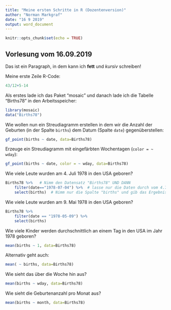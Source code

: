 ```yaml
---
title: "Meine ersten Schritte in R (Dozentenversion)"
author: "Norman Markgraf"
date: "16 9 2019"
output: word_document
---
```


```r
knitr::opts_chunk$set(echo = TRUE)
```

## Vorlesung vom 16.09.2019

Das ist ein Paragraph, in dem kann ich **fett** und *kursiv* schreiben!

Meine erste Zeile R-Code:

```r
43/12+5-14
```


Als erstes lade ich das Paket "mosaic" und danach lade ich die Tabelle "Births78" in den Arbeitsspeicher:

```r
library(mosaic)
data("Births78")
```

Wie wollen nun ein Streudiagramm erstellen in dem wir die Anzahl der Geburten (in der Spalte `births`) dem Datum (Spalte `date`) gegenüberstellen:

```r
gf_point(births ~ date, data=Births78)
```

Erzeuge ein Streudiagramm mit eingefärbten Wochentagen (`color = ~ wday`):
```r
gf_point(births ~ date, color = ~ wday, data=Births78)
```


Wie viele Leute wurden am 4. Juli 1978 in den USA geboren?

```r
Births78 %>%   # Nimm den Datensatz "Births78" UND DANN
    filter(date=="1978-07-04") %>%  # lasse nur die Daten durch vom 4.7.78 UND DANN
    select(births)  # Nimm nur die Spalte "births" und gib das Ergebnis aus.
```


Wie viele Leute wurden am 9. Mai 1978 in den USA geboren?

```r
Births78 %>%
    filter(date == "1978-05-09") %>%
    select(births)
```


Wie viele Kinder werden durchschnittlich an einem Tag in den USA im Jahr 1978 geboren?

```r
mean(births ~ 1, data=Births78)
```

Alternativ geht auch:

```r
mean( ~ births, data=Births78)
```


Wie sieht das über die Woche hin aus?

```r
mean(births ~ wday, data=Births78)
```

Wie sieht die Geburtenanzahl pro Monat aus?

```r
mean(births ~ month, data=Births78)
```










